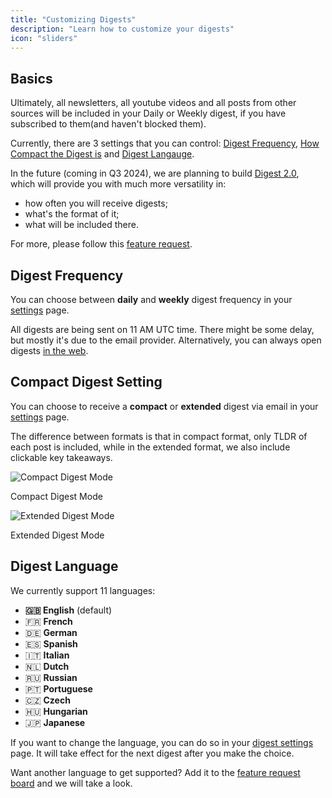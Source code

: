 ```yaml
---
title: "Customizing Digests"
description: "Learn how to customize your digests"
icon: "sliders"
---
```


## Basics

Ultimately, all newsletters, all youtube videos and all posts from other sources will be included in your Daily or Weekly digest, if you have subscribed to them(and haven't blocked them).

Currently, there are 3 settings that you can control: [Digest Frequency](#digest-frequency), [How Compact the Digest is](#compact-digest-setting) and [Digest Langauge](#digest-language).

In the future (coming in Q3 2024), we are planning to build [Digest 2.0](https://summate.canny.io/feature-requests/p/digests-20-scheduling-curation-different-summarization-types), which will provide you with much more versatility in:

- how often you will receive digests;
- what's the format of it;
- what will be included there.

For more, please follow this [feature request](https://summate.canny.io/feature-requests/p/digests-20-scheduling-curation-different-summarization-types).

## Digest Frequency

You can choose between **daily** and **weekly** digest frequency in your [settings](https://summate.io/settings/notifications) page.

All digests are being sent on 11 AM UTC time. There might be some delay, but mostly it's due to the email provider. Alternatively, you can always open digests [in the web](https://summate.io/digest).

## Compact Digest Setting

You can choose to receive a **compact** or **extended** digest via email in your [settings](https://summate.io/settings/notifications) page.

The difference between formats is that in compact format, only TLDR of each post is included, while in the extended format, we also include clickable key takeaways.

<Frame>
  <div className="flex flex-col gap-10 items-center">
    <img
      src="/images/customizing-digests/compact_digest_on.png"
      alt="Compact Digest Mode"
      style={{ borderRadius: "8px" }}
    />
    <p style={{ fontSize: "0.9em", fontStyle: "italic", textAlign: "center" }}>
      Compact Digest Mode
    </p>
    <img
      src="/images/customizing-digests/compact_digest_off.png"
      alt="Extended Digest Mode"
      style={{ marginTop: "4px", borderRadius: "8px" }}
    />
    <p style={{ fontSize: "0.9em", fontStyle: "italic", textAlign: "center" }}>
      Extended Digest Mode
    </p>
  </div>
</Frame>

## Digest Language

We currently support 11 languages:

- **🇬🇧 English** (default)
- 🇫🇷 **French**
- 🇩🇪 **German**
- 🇪🇸 **Spanish**
- 🇮🇹 **Italian**
- 🇳🇱 **Dutch**
- 🇷🇺 **Russian**
- 🇵🇹 **Portuguese**
- 🇨🇿 **Czech**
- 🇭🇺 **Hungarian**
- 🇯🇵 **Japanese**

If you want to change the language, you can do so in your [digest settings](https://summate.io/settings/notifications) page. It will take effect for the next digest after you make the choice.

Want another language to get supported? Add it to the [feature request board](https://summate.canny.io/feature-requests) and we will take a look.
